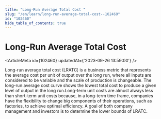 ```yaml
---
title: "Long-Run Average Total Cost "
slug: "/en/learn/long-run-average-total-cost--102460"
id: "102460"
hide_table_of_contents: true
---
```



# Long-Run Average Total Cost 

<ArticleMeta id={102460} updatedAt={'2023-09-26 13:59:00'} />
<div className='border-solid border-b border-t-0 my-4 border-[var(--ifm-color-gray-300)]' />

Long-run average total cost (LRATC) is a business metric that represents the average cost per unit of output over the long run, where all inputs are considered to be variable and the scale of production is changeable. The long-run average cost curve shows the lowest total cost to produce a given level of output in the long run.Long-term unit costs are almost always less than short-term unit costs because, in a long-term time frame, companies have the flexibility to change big components of their operations, such as factories, to achieve optimal efficiency. A goal of both company management and investors is to determine the lower bounds of LRATC.

